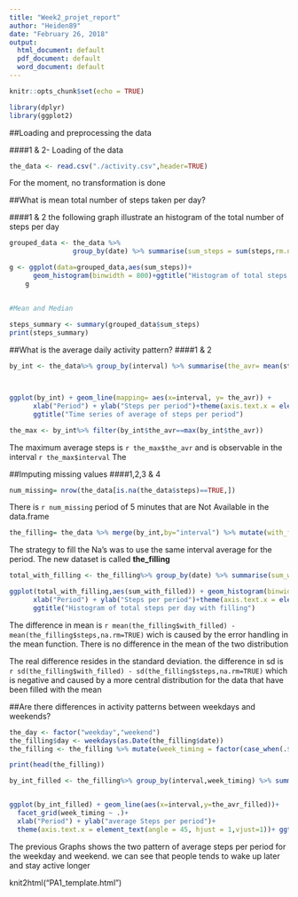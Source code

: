---
title: "Week2_projet_report"
author: "Heiden89"
date: "February 26, 2018"
output:
  html_document: default
  pdf_document: default
  word_document: default
---

```{r setup, include=TRUE}
knitr::opts_chunk$set(echo = TRUE)

library(dplyr)
library(ggplot2)
```

##Loading and preprocessing the data

####1 & 2- Loading of the data
```{r Data_download, echo = TRUE}

the_data <- read.csv("./activity.csv",header=TRUE)

```

For the moment, no transformation is done


##What is mean total number of steps taken per day?

####1 & 2
the following graph illustrate an histogram of the total number of steps per day
```{r, Prep_part_1, echo=TRUE}
grouped_data <- the_data %>% 
                group_by(date) %>% summarise(sum_steps = sum(steps,rm.na=TRUE))

g <- ggplot(data=grouped_data,aes(sum_steps))+
      geom_histogram(binwidth = 800)+ggtitle("Histogram of total steps for each dates")
    g

    
#Mean and Median
    
steps_summary <- summary(grouped_data$sum_steps)
print(steps_summary)
```

##What is the average daily activity pattern?
####1 & 2


``` {r, time_series, echo=TRUE}
by_int <- the_data%>% group_by(interval) %>% summarise(the_avr= mean(steps,na.rm=TRUE))



ggplot(by_int) + geom_line(mapping= aes(x=interval, y= the_avr)) +
      xlab("Period") + ylab("Steps per period")+theme(axis.text.x = element_text(angle = 45, hjust = 1,vjust=1))+
      ggtitle("Time series of average of steps per period")

the_max <- by_int%>% filter(by_int$the_avr==max(by_int$the_avr)) 

```

The maximum average steps is `r the_max$the_avr ` and is observable in the interval `r the_max$interval`
The 


##Imputing missing values
####1,2,3 & 4

```{r Part_1, echo=TRUE}
num_missing= nrow(the_data[is.na(the_data$steps)==TRUE,])

```

There is `r num_missing` period of 5 minutes that are Not Available in the data.frame

```{r Part_2 & 3, echo=TRUE}
the_filling= the_data %>% merge(by_int,by="interval") %>% mutate(with_filled= ifelse(!is.na(steps)==TRUE,steps,the_avr))

```

The strategy to fill the Na's was to use the same interval average for the period. The new dataset is called **the_filling**

```{r Part_4_histogram, echo=TRUE}

total_with_filling <- the_filling%>% group_by(date) %>% summarise(sum_with_filled = sum(with_filled))

ggplot(total_with_filling,aes(sum_with_filled)) + geom_histogram(binwidth = 800) +
      xlab("Period") + ylab("Steps per period")+theme(axis.text.x = element_text(angle = 45, hjust = 1,vjust=1))+
      ggtitle("Histogram of total steps per day with filling")

```

The difference in mean is `r mean(the_filling$with_filled) - mean(the_filling$steps,na.rm=TRUE)` wich is caused by the error handling in the mean function. There is no difference in the mean of the two distribution


The real difference resides in the standard deviation. the difference in sd is `r sd(the_filling$with_filled) - sd(the_filling$steps,na.rm=TRUE)` which is negative and caused by a more central distribution for the data that have been filled with the mean


##Are there differences in activity patterns between weekdays and weekends?

```{r Weekend & Weekday, echo=TRUE}
the_day <- factor("weekday","weekend")
the_filling$day <- weekdays(as.Date(the_filling$date))
the_filling <- the_filling %>% mutate(week_timing = factor(case_when(.$day %in% c("Monday","Tuesday","Wednesday","Thursday","Friday")~ "weekday",.$day %in% c("Saturday","Sunday")~"weekend")))

print(head(the_filling))
```



```{r Week plot, echo=TRUE}

by_int_filled <- the_filling%>% group_by(interval,week_timing) %>% summarise(the_avr_filled= mean(steps,na.rm=TRUE))


ggplot(by_int_filled) + geom_line(aes(x=interval,y=the_avr_filled))+
  facet_grid(week_timing ~ .)+
  xlab("Period") + ylab("average Steps per period")+
  theme(axis.text.x = element_text(angle = 45, hjust = 1,vjust=1))+ ggtitle("Time series of average of steps per period")

```


The previous Graphs shows the two pattern of average steps per period for the weekday and weekend. we can see that people tends to wake up later and stay active longer


knit2html("PA1_template.html")


